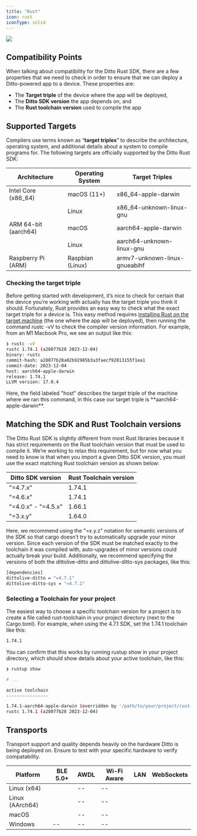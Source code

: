 ```yaml
---
title: "Rust"
icon: rust
iconType: solid
---
```


<Frame>
  <img src="/images/v4.7/release-7.webp"/>
</Frame>

## Compatibility Points

When talking about compatibility for the Ditto Rust SDK, there are a few properties that we need to check in order to ensure that we can deploy a Ditto-powered app to a device. These properties are:

- The **Target triple** of the device where the app will be deployed,
- The **Ditto SDK version** the app depends on, and
- The **Rust toolchain version** used to compile the app

## Supported Targets

Compilers use terms known as “**target triples**” to describe the architecture, operating system, and additional details about a system to compile programs for. The following targets are officially supported by the Ditto Rust SDK:

| Architecture | Operating System | Target Triples |
| --- | --- | --- |
| Intel Core (x86\_64) | macOS (11+) | x86\_64-apple-darwin |
|  | Linux | x86\_64-unknown-linux-gnu |
| ARM 64-bit (aarch64) | macOS | aarch64-apple-darwin |
|  | Linux | aarch64-unknown-linux-gnu |
| Raspberry Pi (ARM) | Raspbian (Linux) | armv7-unknown-linux-gnueabihf |

### Checking the target triple

Before getting started with development, it’s nice to check for certain that the device you’re working with actually has the target triple you think it should. Fortunately, Rust provides an easy way to check what the exact target triple for a device is. This easy method requires [installing Rust on the target machine](https://rustup.rs/ "installing Rust on the target machine") (the one where the app will be deployed), then running the command rustc -vV to check the compiler version information. For example, from an M1 Macbook Pro, we see an output like this:

```bash shell
❯ rustc -vV
rustc 1.74.1 (a28077b28 2023-12-04)
binary: rustc
commit-hash: a28077b28a02b92985b3a3faecf92813155f1ea1
commit-date: 2023-12-04
host: aarch64-apple-darwin
release: 1.74.1
LLVM version: 17.0.4
```

<Info>
Here, the field labeled "host" describes the target triple of the machine where we ran this command, in this case our target triple is **aarch64-apple-darwin**.
</Info>

## Matching the SDK and Rust Toolchain versions

The Ditto Rust SDK is slightly different from most Rust libraries because it has strict requirements on the Rust toolchain version that must be used to compile it. We’re working to relax this requirement, but for now what you need to know is that when you import a given Ditto SDK version, you must use the exact matching Rust toolchain version as shown below:

| Ditto SDK version | Rust Toolchain version |
| --- | --- |
| "=4.7.x" | 1.74.1 |
| "=4.6.x" | 1.74.1 |
| "=4.0.x" - "=4.5.x" | 1.66.1 |
| "=3.x.y" | 1.64.0 |

Here, we recommend using the "=x.y.z" notation for semantic versions of the SDK so that cargo doesn’t try to automatically upgrade your minor version. Since each version of the SDK must be matched exactly to the toolchain it was compiled with, auto-upgrades of minor versions could actually break your build. Additionally, we recommend specifying the versions of both the dittolive-ditto and dittolive-ditto-sys packages, like this:

```bash Cargo.toml
[dependencies]
dittolive-ditto = "=4.7.1"
dittolive-ditto-sys = "=4.7.1"
```

### Selecting a Toolchain for your project

The easiest way to choose a specific toolchain version for a project is to create a file called rust-toolchain in your project directory (next to the Cargo.toml). For example, when using the 4.7.1 SDK, set the 1.74.1 toolchain like this:

```bash ./rust-toolchain
1.74.1
```

You can confirm that this works by running rustup show in your project directory, which should show details about your active toolchain, like this:

```bash shell
❯ rustup show

# ...

active toolchain
----------------

1.74.1-aarch64-apple-darwin (overridden by '/path/to/your/project/rust-toolchain')
rustc 1.74.1 (a28077b28 2023-12-04)
```

## Transports

<Warning>
Transport support and quality depends heavily on the hardware Ditto is being deployed on. Ensure to test with your specific hardware to verify compatability.
</Warning>

| **Platform** | **BLE 5.0+** | **AWDL** | **Wi-Fi Aware** | **LAN** | **WebSockets** |
| --- | --- | --- | --- | --- | --- |
| Linux (x64) | <Icon icon="check" iconType="solid" /> | \-- | \-- | <Icon icon="check" iconType="solid" /> | <Icon icon="check" iconType="solid" /> |
| Linux (AArch64) | <Icon icon="check" iconType="solid" /> | \-- | \-- | <Icon icon="check" iconType="solid" /> | <Icon icon="check" iconType="solid" /> |
| macOS | <Icon icon="check" iconType="solid" /> | \-- | \-- | <Icon icon="check" iconType="solid" /> | <Icon icon="check" iconType="solid" /> |
| Windows | \-- | \-- | \-- | <Icon icon="check" iconType="solid" /> | <Icon icon="check" iconType="solid" /> |
